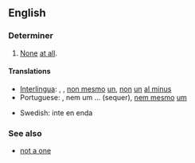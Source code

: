 ==English==

===Determiner===
{{head|en|determiner|head=[[not]] [[even]] [[one]]}}

# [[None]] [[at all]].

====Translations====
{{trans-top|none at all}}
* [[Interlingua]]: {{t-|ia|necun}}, {{t-|ia|nulle}}, [[non mesmo]] [[un]], [[non]] [[un]] [[al minus]]
* Portuguese: {{t+|pt|nenhum}}, nem um ... (sequer), [[nem mesmo]] [[um]]
{{trans-mid}}
* Swedish: inte en enda
{{trans-bottom}}

===See also===
* [[not a one]]
